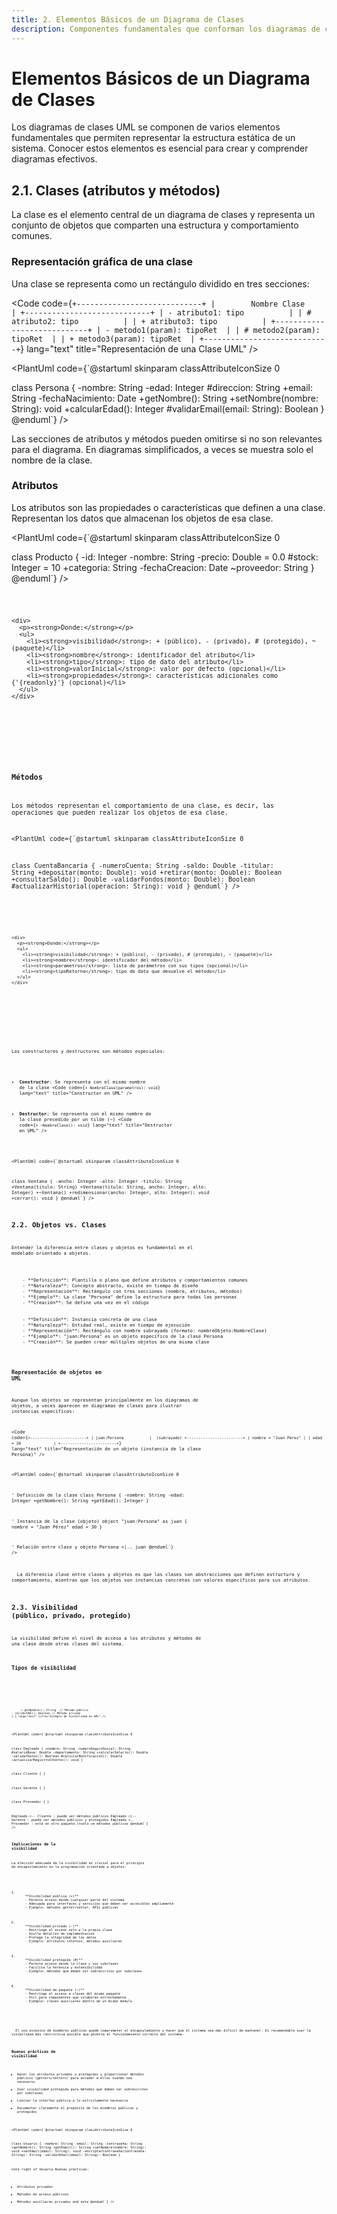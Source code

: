 ```yaml
---
title: 2. Elementos Básicos de un Diagrama de Clases
description: Componentes fundamentales que conforman los diagramas de clases UML
---
```



# Elementos Básicos de un Diagrama de Clases

Los diagramas de clases UML se componen de varios elementos fundamentales que permiten representar la estructura estática de un sistema. Conocer estos elementos es esencial para crear y comprender diagramas efectivos.

## 2.1. Clases (atributos y métodos)

La clase es el elemento central de un diagrama de clases y representa un conjunto de objetos que comparten una estructura y comportamiento comunes.

### Representación gráfica de una clase

Una clase se representa como un rectángulo dividido en tres secciones:

<Code code={`+----------------------------+
|        Nombre Clase        |
+----------------------------+
| - atributo1: tipo          |
| # atributo2: tipo          |
| + atributo3: tipo          |
+----------------------------+
| - metodo1(param): tipoRet  |
| # metodo2(param): tipoRet  |
| + metodo3(param): tipoRet  |
+----------------------------+`} lang="text" title="Representación de una Clase UML" />

<PlantUml code={`@startuml
skinparam classAttributeIconSize 0

class Persona {
  -nombre: String
  -edad: Integer
  #direccion: String
  +email: String
  -fechaNacimiento: Date
  +getNombre(): String
  +setNombre(nombre: String): void
  +calcularEdad(): Integer
  #validarEmail(email: String): Boolean
}
@enduml`} />

<div>
<Badge text="+ Público" variant="success" /> 
<Badge text="- Privado" variant="danger" /> 
<Badge text="# Protegido" variant="caution" /> 
<Badge text="~ Paquete" variant="note" />
</div>

<Aside type="tip">
  Las secciones de atributos y métodos pueden omitirse si no son relevantes para el diagrama. En diagramas simplificados, a veces se muestra solo el nombre de la clase.
</Aside>

### Atributos

Los atributos son las propiedades o características que definen a una clase. Representan los datos que almacenan los objetos de esa clase.

<PlantUml code={`@startuml
skinparam classAttributeIconSize 0

class Producto {
  -id: Integer
  -nombre: String
  -precio: Double = 0.0
  #stock: Integer = 10
  +categoria: String
  -fechaCreacion: Date
  ~proveedor: String
}
@enduml`} />

<Tabs>
  <TabItem label="Sintaxis">
    <Code code={`[visibilidad] nombre: tipo [= valorInicial] [{propiedades}]`} lang="text" title="Sintaxis de Atributos en UML" />
    
    <div>
      <p><strong>Donde:</strong></p>
      <ul>
        <li><strong>visibilidad</strong>: + (público), - (privado), # (protegido), ~ (paquete)</li>
        <li><strong>nombre</strong>: identificador del atributo</li>
        <li><strong>tipo</strong>: tipo de dato del atributo</li>
        <li><strong>valorInicial</strong>: valor por defecto (opcional)</li>
        <li><strong>propiedades</strong>: características adicionales como {'{readonly}'} (opcional)</li>
      </ul>
    </div>
  </TabItem>
  <TabItem label="Ejemplos">
    <Code code={`- nombre: String
+ edad: Integer = 0
# saldo: Double {readonly}
- fechaNacimiento: Date
+ activo: Boolean = true`} lang="text" title="Ejemplos de Atributos en UML" />
  </TabItem>
</Tabs>

### Métodos

Los métodos representan el comportamiento de una clase, es decir, las operaciones que pueden realizar los objetos de esa clase.

<PlantUml code={`@startuml
skinparam classAttributeIconSize 0

class CuentaBancaria {
  -numeroCuenta: String
  -saldo: Double
  -titular: String
  +depositar(monto: Double): void
  +retirar(monto: Double): Boolean
  +consultarSaldo(): Double
  -validarFondos(monto: Double): Boolean
  #actualizarHistorial(operacion: String): void
}
@enduml`} />

<Tabs>
  <TabItem label="Sintaxis">
    <Code code={`[visibilidad] nombre(parametro1: tipo1, ..., parametroN: tipoN): tipoRetorno`} lang="text" title="Sintaxis de Métodos en UML" />
    
    <div>
      <p><strong>Donde:</strong></p>
      <ul>
        <li><strong>visibilidad</strong>: + (público), - (privado), # (protegido), ~ (paquete)</li>
        <li><strong>nombre</strong>: identificador del método</li>
        <li><strong>parametros</strong>: lista de parámetros con sus tipos (opcional)</li>
        <li><strong>tipoRetorno</strong>: tipo de dato que devuelve el método</li>
      </ul>
    </div>
  </TabItem>
  <TabItem label="Ejemplos">
    <Code code={`+ calcularEdad(): Integer
- validarDatos(usuario: String, clave: String): Boolean
# actualizarSaldo(monto: Double): void
+ obtenerInformacion(): String
- procesarPago(tarjeta: TarjetaCredito, monto: Double): Boolean`} lang="text" title="Ejemplos de Métodos en UML" />
  </TabItem>
</Tabs>

<Badge text="Constructores y Destructores" variant="note" />

Los constructores y destructores son métodos especiales:

- **Constructor**: Se representa con el mismo nombre de la clase
  <Code code={`+ NombreClase(parametros): void`} lang="text" title="Constructor en UML" />

- **Destructor**: Se representa con el mismo nombre de la clase precedido por un tilde (~)
  <Code code={`+ ~NombreClase(): void`} lang="text" title="Destructor en UML" />

<PlantUml code={`@startuml
skinparam classAttributeIconSize 0

class Ventana {
  -ancho: Integer
  -alto: Integer
  -titulo: String
  +Ventana(titulo: String)
  +Ventana(titulo: String, ancho: Integer, alto: Integer)
  +~Ventana()
  +redimensionar(ancho: Integer, alto: Integer): void
  +cerrar(): void
}
@enduml`} />

## 2.2. Objetos vs. Clases

Entender la diferencia entre clases y objetos es fundamental en el modelado orientado a objetos.

<Tabs>
  <TabItem label="Clase">
    - **Definición**: Plantilla o plano que define atributos y comportamientos comunes
    - **Naturaleza**: Concepto abstracto, existe en tiempo de diseño
    - **Representación**: Rectángulo con tres secciones (nombre, atributos, métodos)
    - **Ejemplo**: La clase "Persona" define la estructura para todas las personas
    - **Creación**: Se define una vez en el código
  </TabItem>
  <TabItem label="Objeto">
    - **Definición**: Instancia concreta de una clase
    - **Naturaleza**: Entidad real, existe en tiempo de ejecución
    - **Representación**: Rectángulo con nombre subrayado (formato: nombreObjeto:NombreClase)
    - **Ejemplo**: "juan:Persona" es un objeto específico de la clase Persona
    - **Creación**: Se pueden crear múltiples objetos de una misma clase
  </TabItem>
</Tabs>

### Representación de objetos en UML

Aunque los objetos se representan principalmente en los diagramas de objetos, a veces aparecen en diagramas de clases para ilustrar instancias específicas:

<Code code={`+------------------------+
| juan:Persona           |  (subrayado)
+------------------------+
| nombre = "Juan Pérez" |
| edad = 30              |
+------------------------+`} lang="text" title="Representación de un objeto (instancia de la clase Persona)" />

<PlantUml code={`@startuml
skinparam classAttributeIconSize 0

' Definición de la clase
class Persona {
  -nombre: String
  -edad: Integer
  +getNombre(): String
  +getEdad(): Integer
}

' Instancia de la clase (objeto)
object "juan:Persona" as juan {
  nombre = "Juan Pérez"
  edad = 30
}

' Relación entre clase y objeto
Persona <|.. juan
@enduml`} />

<Aside type="note">
  La diferencia clave entre clases y objetos es que las clases son abstracciones que definen estructura y comportamiento, mientras que los objetos son instancias concretas con valores específicos para sus atributos.
</Aside>

## 2.3. Visibilidad (público, privado, protegido)

La visibilidad define el nivel de acceso a los atributos y métodos de una clase desde otras clases del sistema.

### Tipos de visibilidad
<Tabs>
  <TabItem label="Notación">
  <Code code={`
    | Símbolo |   Visibilidad   |                    Descripción                     |
    |:--------:|:--------------:|:--------------------------------------------------:|
    |    +     | Público        | Accesible desde cualquier clase del sistema          |
    |    -     | Privado        | Accesible solo desde la propia clase                |
    |    #     | Protegido      | Accesible desde la propia clase y todas sus subclases |
    |    ~     | Paquete        | Accesible desde clases del mismo paquete o módulo   |
  `} lang="markdown" title="Tipos de Visibilidad en UML" />
  </TabItem>
  <TabItem label="Ejemplos">
    <Code code={`class Persona {
    + nombre: String        // Accesible desde cualquier clase
    - DNI: String          // Solo accesible dentro de Persona
    # edad: Integer        // Accesible en Persona y sus subclases
    ~ direccion: String    // Accesible en clases del mismo paquete
    
    + getNombre(): String  // Método público
    - validarDNI(): Boolean // Método privado
    }`} lang="text" title="Ejemplo de Visibilidad en UML" />
  </TabItem>
</Tabs>

<PlantUml code={`@startuml
skinparam classAttributeIconSize 0

class Empleado {
  +nombre: String
  -numeroSeguroSocial: String
  #salarioBase: Double
  ~departamento: String
  +calcularSalario(): Double
  -validarDatos(): Boolean
  #calcularBonificacion(): Double
  ~actualizarRegistroInterno(): void
}

class Cliente {
}

class Gerente {
}

class Proveedor {
}

Empleado <-- Cliente : puede ver métodos públicos
Empleado <|-- Gerente : puede ver métodos públicos y protegidos
Empleado <.. Proveedor : está en otro paquete,\nsólo ve métodos públicos
@enduml`} />

### Implicaciones de la visibilidad

La elección adecuada de la visibilidad es crucial para el principio de encapsulamiento en la programación orientada a objetos:

<Steps>
<ol>
  <li>
    **Visibilidad pública (+)**
    - Permite acceso desde cualquier parte del sistema
    - Adecuada para interfaces y servicios que deben ser accesibles ampliamente
    - Ejemplo: métodos getter/setter, APIs públicas
  </li>
  <li>
    **Visibilidad privada (-)**
    - Restringe el acceso solo a la propia clase
    - Oculta detalles de implementación
    - Protege la integridad de los datos
    - Ejemplo: atributos internos, métodos auxiliares
  </li>
  <li>
    **Visibilidad protegida (#)**
    - Permite acceso desde la clase y sus subclases
    - Facilita la herencia y extensibilidad
    - Ejemplo: métodos que deben ser sobrescritos por subclases
  </li>
  <li>
    **Visibilidad de paquete (~)**
    - Restringe el acceso a clases del mismo paquete
    - Útil para componentes que colaboran estrechamente
    - Ejemplo: clases auxiliares dentro de un mismo módulo
  </li>
</ol>
</Steps>

<Aside type="caution">
  El uso excesivo de miembros públicos puede comprometer el encapsulamiento y hacer que el sistema sea más difícil de mantener. Es recomendable usar la visibilidad más restrictiva posible que permita el funcionamiento correcto del sistema.
</Aside>

### Buenas prácticas de visibilidad

- Hacer los atributos privados o protegidos y proporcionar métodos públicos (getters/setters) para acceder a ellos cuando sea necesario
- Usar visibilidad protegida para métodos que deben ser sobrescritos por subclases
- Limitar la interfaz pública a lo estrictamente necesario
- Documentar claramente el propósito de los miembros públicos y protegidos

<PlantUml code={`@startuml
skinparam classAttributeIconSize 0

class Usuario {
  -nombre: String
  -email: String
  -contraseña: String
  +getNombre(): String
  +getEmail(): String
  +setNombre(nombre: String): void
  +setEmail(email: String): void
  -encriptarContraseña(contraseña: String): String
  -validarEmail(email: String): Boolean
}

note right of Usuario
  Buenas prácticas:
  - Atributos privados
  - Métodos de acceso públicos
  - Métodos auxiliares privados
end note
@enduml`} />
